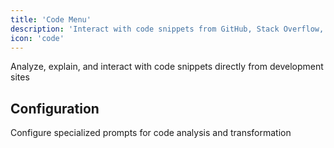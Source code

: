 ```yaml
---
title: 'Code Menu'
description: 'Interact with code snippets from GitHub, Stack Overflow, and other development sites'
icon: 'code'
---
```


<Card title="Code Menu in Action" img="/images/lexi-code-menu.png">
  Analyze, explain, and interact with code snippets directly from development sites
</Card>

## Configuration

<Card title="Code Menu Configuration" img="/images/lexi-code-menu-config.png">
  Configure specialized prompts for code analysis and transformation
</Card>

